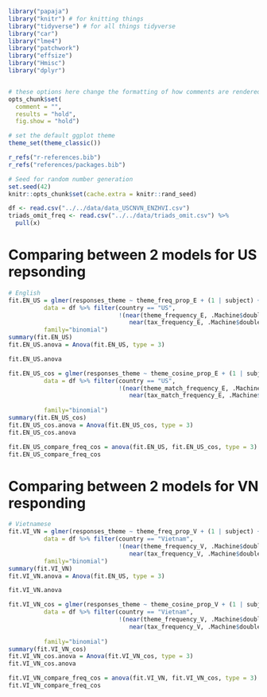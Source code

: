 ```r
library("papaja")
library("knitr") # for knitting things
library("tidyverse") # for all things tidyverse
library("car")
library("lme4")
library("patchwork")
library("effsize")
library("Hmisc")
library("dplyr")


# these options here change the formatting of how comments are rendered
opts_chunk$set(
  comment = "",
  results = "hold",
  fig.show = "hold")

# set the default ggplot theme 
theme_set(theme_classic())

r_refs("r-references.bib")
r_refs("references/packages.bib")

```

```r
# Seed for random number generation
set.seed(42)
knitr::opts_chunk$set(cache.extra = knitr::rand_seed)
```

```r
df <- read.csv("../../data/data_USCNVN_ENZHVI.csv")
triads_omit_freq <- read.csv("../../data/triads_omit.csv") %>%
  pull(x)
```

# Comparing between 2 models for US repsonding
```r
# English 
fit.EN_US = glmer(responses_theme ~ theme_freq_prop_E + (1 | subject) + (1 | triad), 
          data = df %>% filter(country == "US", 
                               !(near(theme_frequency_E, .Machine$double.eps) & 
                                  near(tax_frequency_E, .Machine$double.eps))), 
          family="binomial")
summary(fit.EN_US)
fit.EN_US.anova = Anova(fit.EN_US, type = 3)

fit.EN_US.anova

fit.EN_US_cos = glmer(responses_theme ~ theme_cosine_prop_E + (1 | subject) + (1 | triad), 
          data = df %>% filter(country == "US", 
                               !(near(theme_match_frequency_E, .Machine$double.eps) & 
                                  near(tax_match_frequency_E, .Machine$double.eps))), 
          
          family="binomial")
summary(fit.EN_US_cos)
fit.EN_US_cos.anova = Anova(fit.EN_US_cos, type = 3)
fit.EN_US_cos.anova

fit.EN_US_compare_freq_cos = anova(fit.EN_US, fit.EN_US_cos, type = 3)
fit.EN_US_compare_freq_cos

```


# Comparing between 2 models for VN responding
```r
# Vietnamese 
fit.VI_VN = glmer(responses_theme ~ theme_freq_prop_V + (1 | subject) + (1 | triad), 
          data = df %>% filter(country == "Vietnam", 
                               !(near(theme_frequency_V, .Machine$double.eps) & 
                                  near(tax_frequency_V, .Machine$double.eps))), 
          family="binomial")
summary(fit.VI_VN)
fit.VI_VN.anova = Anova(fit.EN_US, type = 3)

fit.VI_VN.anova

fit.VI_VN_cos = glmer(responses_theme ~ theme_cosine_prop_V + (1 | subject) + (1 | triad), 
          data = df %>% filter(country == "Vietnam", 
                               !(near(theme_frequency_V, .Machine$double.eps) & 
                                  near(tax_frequency_V, .Machine$double.eps))),  
          
          family="binomial")
summary(fit.VI_VN_cos)
fit.VI_VN_cos.anova = Anova(fit.VI_VN_cos, type = 3)
fit.VI_VN_cos.anova

fit.VI_VN_compare_freq_cos = anova(fit.VI_VN, fit.VI_VN_cos, type = 3)
fit.VI_VN_compare_freq_cos

```

